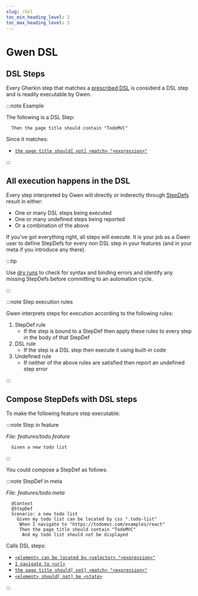 ```yaml
--- 
slug: /dsl
toc_min_heading_level: 2
toc_max_heading_level: 2
---
```



# Gwen DSL

## DSL Steps

Every Gherkin step that matches a [prescribed DSL](/docs/dsl/reference) is considerd a DSL step and is readily executable by Gwen.

:::note Example

The following is a DSL Step:

```gherkin
  Then the page title should contain "TodoMVC"
```

Since it matches:

- [`the page title should[ not] <match> "<expression>"`](/docs/dsl/reference#the-page-title-should-match-expression)

:::

## All execution happens in the DSL

Every step interpreted by Gwen will directly or inderectly through [StepDefs](/docs/meta#stepdefs) result in either:
- One or many DSL steps being executed
- One or many undefined steps being reported
- Or a combination of the above

If you've got everything right, all steps will execute. It is your job as a Gwen user to define StepDefs for every non DSL step in your features (and in your meta if you introduce any there). 

:::tip

Use [dry runs](/docs/modes/dry-runs) to check for syntax and binding errors and identify any missing StepDefs before committing to an automation cycle.

:::

:::note Step execution rules

Gwen interprets steps for execution according to the following rules:

1. StepDef rule
   - If the step is bound to a StepDef then apply these rules to every step in the body of that StepDef
2. DSL rule
   - If the step is a DSL step then execute it using built-in code
3. Undefined rule
   - If neither of the above rules are satisfied then report an undefined step error
   
:::

## Compose StepDefs with DSL steps

To make the following feature step executable:

:::note Step in feature

*File: features/todo.feature*

```gherkin
  Given a new todo list
```

:::

You could compose a StepDef as follows:

:::note StepDef in meta

*File: features/todo.meta*

```gherkin {4-7}
  @Context
  @StepDef
  Scenario: a new todo list
    Given my todo list can be located by css ".todo-list"
     When I navigate to "https://todomvc.com/examples/react"
     Then the page title should contain "TodoMVC"
      And my todo list should not be displayed
```

Calls DSL steps:

- [`<element> can be located by <selector> "<expression>"`](/docs/dsl/reference#element-can-be-located-by-selector-expression)
- [`I navigate to <url>`](/docs/dsl/reference#i-navigate-to-url)
- [`the page title should[ not] <match> "<expression>"`](/docs/dsl/reference#the-page-title-should-match-expression)
- [`<element> should[ not] be <state>`](/docs/dsl/reference#element-should-be-state)

:::
